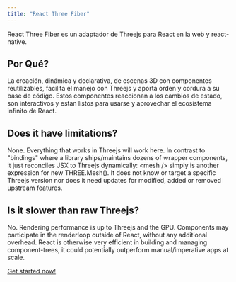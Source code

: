 ---
title: "React Three Fiber"
---

React Three Fiber es un adaptador de Threejs para React en la web y react-native.


## Por Qué?
La creación, dinámica y declarativa, de escenas 3D con componentes reutilizables, facilita el manejo con Threejs y aporta orden y cordura a su base de código. Estos componentes reaccionan a los cambios de estado, son interactivos y estan listos para usarse y aprovechar el ecosistema infinito de React. 

## Does it have limitations?
None. Everything that works in Threejs will work here. In contrast to "bindings" where a library ships/maintains dozens of wrapper components, it just reconciles JSX to Threejs dynamically: &lt;mesh /&gt; simply is another expression for new THREE.Mesh(). It does not know or target a specific Threejs version nor does it need updates for modified, added or removed upstream features.

## Is it slower than raw Threejs?
No. Rendering performance is up to Threejs and the GPU. Components may participate in the renderloop outside of React, without any additional overhead. React is otherwise very efficient in building and managing component-trees, it could potentially outperform manual/imperative apps at scale.

[Get started now!](/docs/getting-started)

